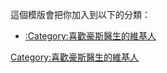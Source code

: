 
{{Userbox
  |border-c = #000000
  |border-s = 1
  |id-c     = #ffffff
  |id-s     = 10
  |id-fc    = #000000
  |info-c   = #000000
  |info-s   = 10
  |info-fc  = #FFFFFF
  |id       = [[File:House_logo.svg|75px]]
  |info     = 这个用户服'''[[怪醫豪斯|<span style="color:#FFFFFF">维柯丁</span>]]'''上瘾。
}}
<includeonly>[[Category:喜歡豪斯醫生的維基人]]</includeonly>
<noinclude>
{{clear}}
這個模版會把你加入到以下的分類：
*[[:Category:喜歡豪斯醫生的維基人]]
</noinclude>